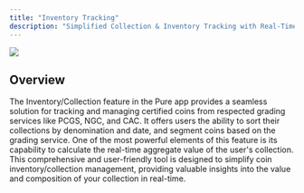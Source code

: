 ```yaml
---
title: "Inventory Tracking"
description: "Simplified Collection & Inventory Tracking with Real-Time Values Captured Instantaneously."
---
```


<Frame caption="Inventory Tracking & Deletion Example">
  <img src="/images/19.webp" />
</Frame>

## Overview

The Inventory/Collection feature in the Pure app provides a seamless solution for tracking and managing certified coins from respected grading services like PCGS, NGC, and CAC. It offers users the ability to sort their collections by denomination and date, and segment coins based on the grading service. One of the most powerful elements of this feature is its capability to calculate the real-time aggregate value of the user's collection. This comprehensive and user-friendly tool is designed to simplify coin inventory/collection management, providing valuable insights into the value and composition of your collection in real-time.